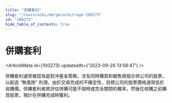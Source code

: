 ```yaml
---
title: "併購套利"
slug: "/learn/wiki/mergerarbitrage-100273"
id: "100273"
hide_table_of_contents: true
---
```



# 併購套利

<ArticleMeta id={100273} updatedAt={'2023-09-26 13:58:47'} />
<div className='border-solid border-b border-t-0 my-4 border-[var(--ifm-color-gray-300)]' />

併購套利通常被認為是對沖基金策略，涉及同時購買和銷售兩個合併公司的股票，以創造 “無風險” 利潤。由於交易完成的不確定性，目標公司的股票價格通常低於收購價。併購套利者將評估併購可能不按時或完全關閉的概率，然後在收購之前購買股票，預計在併購完成時獲利。
